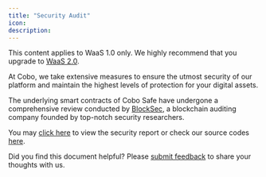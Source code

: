 ```yaml
---
title: "Security Audit"
icon: 
description: 
---
```

<Note>This content applies to WaaS 1.0 only. We highly recommend that you upgrade to [WaaS 2.0](https://www.cobo.com/developers/v2/guides/overview/introduction).</Note>

At Cobo, we take extensive measures to ensure the utmost security of our platform and maintain the highest levels of protection for your digital assets.

The underlying smart contracts of Cobo Safe have undergone a comprehensive review conducted by [BlockSec](https://blocksec.com/), a blockchain auditing company founded by top-notch security researchers.

You may [click here](https://github.com/CoboGlobal/cobosafe/blob/master/docs/blocksec_argus_v1.0_signed.pdf) to view the security report or check our source codes [here](https://github.com/CoboGlobal/cobosafe).

<Tip>Did you find this document helpful? Please [submit feedback](https://forms.zohopublic.com/cobo/form/DocumentFeedbackForm/formperma/QvLOhxJv1_JMsJ-1dleZ8Itb_7rzN-LtgvsDdxosoVI) to share your thoughts with us.</Tip>
